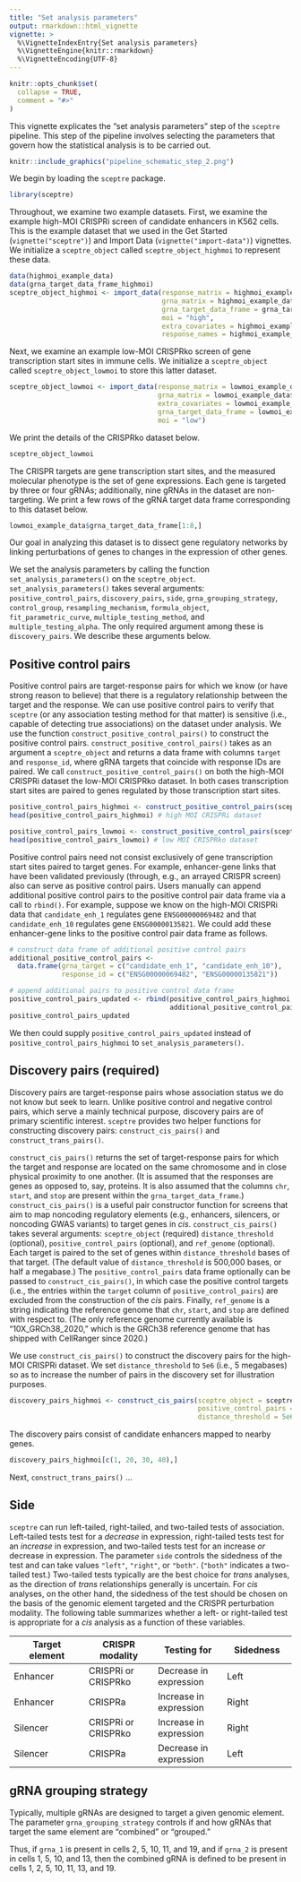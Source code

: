 ```yaml
---
title: "Set analysis parameters"
output: rmarkdown::html_vignette
vignette: >
  %\VignetteIndexEntry{Set analysis parameters}
  %\VignetteEngine{knitr::rmarkdown}
  %\VignetteEncoding{UTF-8}
---
```


```r
knitr::opts_chunk$set(
  collapse = TRUE,
  comment = "#>"
)
```

This vignette explicates the "set analysis parameters" step of the `sceptre` pipeline. This step of the pipeline involves selecting the parameters that govern how the statistical analysis is to be carried out.

```r
knitr::include_graphics("pipeline_schematic_step_2.png")
```

We begin by loading the `sceptre` package.

```r
library(sceptre)
```

Throughout, we examine two example datasets. First, we examine the example high-MOI CRISPRi screen of candidate enhancers in K562 cells. This is the example dataset that we used in the Get Started (`vignette("sceptre")`) and Import Data (`vignette("import-data")`) vignettes. We initialize a `sceptre_object` called `sceptre_object_highmoi` to represent these data.

```r
data(highmoi_example_data)
data(grna_target_data_frame_highmoi)
sceptre_object_highmoi <- import_data(response_matrix = highmoi_example_data$response_matrix,
                                      grna_matrix = highmoi_example_data$grna_matrix,
                                      grna_target_data_frame = grna_target_data_frame_highmoi,
                                      moi = "high",
                                      extra_covariates = highmoi_example_data$extra_covariates,
                                      response_names = highmoi_example_data$gene_names)
```

Next, we examine an example low-MOI CRISPRko screen of gene transcription start sites in immune cells. We initialize a `sceptre_object` called `sceptre_object_lowmoi` to store this latter dataset.

```r
sceptre_object_lowmoi <- import_data(response_matrix = lowmoi_example_data$response_matrix,
                                     grna_matrix = lowmoi_example_data$grna_matrix,
                                     extra_covariates = lowmoi_example_data$extra_covariates,
                                     grna_target_data_frame = lowmoi_example_data$grna_target_data_frame,
                                     moi = "low")
```

We print the details of the CRISPRko dataset below.

```r
sceptre_object_lowmoi
```

The CRISPR targets are gene transcription start sites, and the measured molecular phenotype is the set of gene expressions. Each gene is targeted by three or four gRNAs; additionally, nine gRNAs in the dataset are non-targeting. We print a few rows of the gRNA target data frame corresponding to this dataset below.

```r
lowmoi_example_data$grna_target_data_frame[1:8,]
```

Our goal in analyzing this dataset is to dissect gene regulatory networks by linking perturbations of genes to changes in the expression of other genes.

We set the analysis parameters by calling the function `set_analysis_parameters()` on the `sceptre_object`. `set_analysis_parameters()` takes several arguments: `positive_control_pairs`, `discovery_pairs`, `side`, `grna_grouping_strategy`, `control_group`, `resampling_mechanism`, `formula_object`, `fit_parametric_curve`, `multiple_testing_method`, and `multiple_testing_alpha`. The only required argument among these is `discovery_pairs`. We describe these arguments below.

## Positive control pairs

Positive control pairs are target-response pairs for which we know (or have strong reason to believe) that there is a regulatory relationship between the target and the response. We can use positive control pairs to verify that `sceptre` (or any association testing method for that matter) is sensitive (i.e., capable of detecting true associations) on the dataset under analysis. We use the function `construct_positive_control_pairs()` to construct the positive control pairs. `construct_positive_control_pairs()` takes as an argument a `sceptre_object` and returns a data frame with columns `target` and `response_id`, where gRNA targets that coincide with response IDs are paired. We call `construct_positive_control_pairs()` on both the high-MOI CRISPRi dataset the low-MOI CRISPRko dataset. In both cases transcription start sites are paired to genes regulated by those transcription start sites.

```r
positive_control_pairs_highmoi <- construct_positive_control_pairs(sceptre_object_highmoi)
head(positive_control_pairs_highmoi) # high MOI CRISPRi dataset
```

```r
positive_control_pairs_lowmoi <- construct_positive_control_pairs(sceptre_object_lowmoi)
head(positive_control_pairs_lowmoi) # low MOI CRISPRko dataset
```

Positive control pairs need not consist exclusively of gene transcription start sites paired to target genes. For example, enhancer-gene links that have been validated previously (through, e.g., an arrayed CRISPR screen) also can serve as positive control pairs. Users manually can append additional positive control pairs to the positive control pair data frame via a call to `rbind()`. For example, suppose we know on the high-MOI CRISPRi data that `candidate_enh_1` regulates gene `ENSG00000069482` and that `candidate_enh_10` regulates gene `ENSG00000135821`. We could add these enhancer-gene links to the positive control pair data frame as follows.

```r
# construct data frame of additional positive control pairs
additional_positive_control_pairs <-
  data.frame(grna_target = c("candidate_enh_1", "candidate_enh_10"),
             response_id = c("ENSG00000069482", "ENSG00000135821"))

# append additional pairs to positive control data frame
positive_control_pairs_updated <- rbind(positive_control_pairs_highmoi,
                                        additional_positive_control_pairs)
positive_control_pairs_updated
```

We then could supply `positive_control_pairs_updated` instead of `positive_control_pairs_highmoi` to `set_analysis_parameters()`.

## Discovery pairs (required)

Discovery pairs are target-response pairs whose association status we do not know but seek to learn. Unlike positive control and negative control pairs, which serve a mainly technical purpose, discovery pairs are of primary scientific interest. `sceptre` provides two helper functions for constructing discovery pairs: `construct_cis_pairs()` and `construct_trans_pairs()`.

`construct_cis_pairs()` returns the set of target-response pairs for which the target and response are located on the same chromosome and in close physical proximity to one another. (It is assumed that the responses are genes as opposed to, say, proteins. It is also assumed that the columns `chr`, `start`, and `stop` are present within the `grna_target_data_frame`.) `construct_cis_pairs()` is a useful pair constructor function for screens that aim to map noncoding regulatory elements (e.g., enhancers, silencers, or noncoding GWAS variants) to target genes in *cis*. `construct_cis_pairs()` takes several arguments: `sceptre_object` (required) `distance_threshold` (optional), `positive_control_pairs` (optional), and `ref_genome` (optional). Each target is paired to the set of genes within `distance_threshold` bases of that target. (The default value of `distance_threshold` is 500,000 bases, or half a megabase.) The `positive_control_pairs` data frame optionally can be passed to `construct_cis_pairs()`, in which case the positive control targets (i.e., the entries within the `target` column of `positive_control_pairs`) are excluded from the construction of the *cis* pairs. Finally, `ref_genome` is a string indicating the reference genome that `chr`, `start`, and `stop` are defined with respect to. (The only reference genome currently available is "10X_GRCh38_2020," which is the GRCh38 reference genome that has shipped with CellRanger since 2020.)

We use `construct_cis_pairs()` to construct the discovery pairs for the high-MOI CRISPRi dataset. We set `distance_threshold` to `5e6` (i.e., 5 megabases) so as to increase the number of pairs in the discovery set for illustration purposes.

```r
discovery_pairs_highmoi <- construct_cis_pairs(sceptre_object = sceptre_object_highmoi,
                                               positive_control_pairs = positive_control_pairs_highmoi,
                                               distance_threshold = 5e6)
```

The discovery pairs consist of candidate enhancers mapped to nearby genes.

```r
discovery_pairs_highmoi[c(1, 20, 30, 40),]
```

Next, `construct_trans_pairs()` ...

## Side

`sceptre` can run left-tailed, right-tailed, and two-tailed tests of association. Left-tailed tests test for a *decrease* in expression, right-tailed tests test for an *increase* in expression, and two-tailed tests test for an increase *or* decrease in expression. The parameter `side` controls the sidedness of the test and can take values `"left"`, `"right"`, or `"both"`. (`"both"` indicates a two-tailed test.) Two-tailed tests typically are the best choice for *trans* analyses, as the direction of *trans* relationships generally is uncertain. For *cis* analyses, on the other hand, the sidedness of the test should be chosen on the basis of the genomic element targeted and the CRISPR perturbation modality. The following table summarizes whether a left- or right-tailed test is appropriate for a *cis* analysis as a function of these variables.

| **Target element** | **CRISPR modality** | **Testing for**        | **Sidedness** |
|-------------------|------------------|------------------|------------------|
| Enhancer           | CRISPRi or CRISPRko | Decrease in expression | Left          |
| Enhancer           | CRISPRa             | Increase in expression | Right         |
| Silencer           | CRISPRi or CRISPRko | Increase in expression | Right         |
| Silencer           | CRISPRa             | Decrease in expression | Left          |

## gRNA grouping strategy

Typically, multiple gRNAs are designed to target a given genomic element. The parameter `grna_grouping_strategy` controls if and how gRNAs that target the same element are "combined" or "grouped."

Thus, if `grna_1` is present in cells 2, 5, 10, 11, and 19, and if `grna_2` is present in cells 1, 5, 10, and 13, then the combined gRNA is defined to be present in cells 1, 2, 5, 10, 11, 13, and 19.
